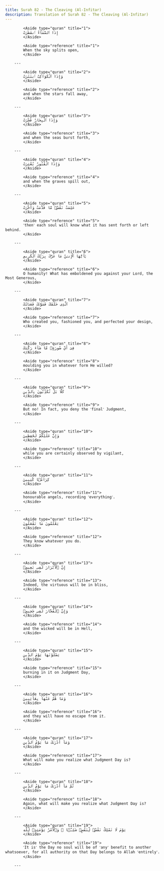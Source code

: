 ```yaml
---
title: Surah 82 - The Cleaving (Al-Infitar)
description: Translation of Surah 82 - The Cleaving (Al-Infitar)
---
```





            <Aside type="quran" title="1">
            إِذَا ٱلسَّمَآءُ ٱنفَطَرَتْ
            </Aside>

            <Aside type="reference" title="1">
            When the sky splits open,
            </Aside>

        ---
        
            <Aside type="quran" title="2">
            وَإِذَا ٱلْكَوَاكِبُ ٱنتَثَرَتْ
            </Aside>

            <Aside type="reference" title="2">
            and when the stars fall away,
            </Aside>

        ---
        
            <Aside type="quran" title="3">
            وَإِذَا ٱلْبِحَارُ فُجِّرَتْ
            </Aside>

            <Aside type="reference" title="3">
            and when the seas burst forth,
            </Aside>

        ---
        
            <Aside type="quran" title="4">
            وَإِذَا ٱلْقُبُورُ بُعْثِرَتْ
            </Aside>

            <Aside type="reference" title="4">
            and when the graves spill out,
            </Aside>

        ---
        
            <Aside type="quran" title="5">
            عَلِمَتْ نَفْسٌۭ مَّا قَدَّمَتْ وَأَخَّرَتْ
            </Aside>

            <Aside type="reference" title="5">
            ˹then˺ each soul will know what it has sent forth or left behind.
            </Aside>

        ---
        
            <Aside type="quran" title="6">
            يَٰٓأَيُّهَا ٱلْإِنسَٰنُ مَا غَرَّكَ بِرَبِّكَ ٱلْكَرِيمِ
            </Aside>

            <Aside type="reference" title="6">
            O humanity! What has emboldened you against your Lord, the Most Generous,
            </Aside>

        ---
        
            <Aside type="quran" title="7">
            ٱلَّذِى خَلَقَكَ فَسَوَّىٰكَ فَعَدَلَكَ
            </Aside>

            <Aside type="reference" title="7">
            Who created you, fashioned you, and perfected your design,
            </Aside>

        ---
        
            <Aside type="quran" title="8">
            فِىٓ أَىِّ صُورَةٍۢ مَّا شَآءَ رَكَّبَكَ
            </Aside>

            <Aside type="reference" title="8">
            moulding you in whatever form He willed?
            </Aside>

        ---
        
            <Aside type="quran" title="9">
            كَلَّا بَلْ تُكَذِّبُونَ بِٱلدِّينِ
            </Aside>

            <Aside type="reference" title="9">
            But no! In fact, you deny the ˹final˺ Judgment,
            </Aside>

        ---
        
            <Aside type="quran" title="10">
            وَإِنَّ عَلَيْكُمْ لَحَٰفِظِينَ
            </Aside>

            <Aside type="reference" title="10">
            while you are certainly observed by vigilant,
            </Aside>

        ---
        
            <Aside type="quran" title="11">
            كِرَامًۭا كَٰتِبِينَ
            </Aside>

            <Aside type="reference" title="11">
            honourable angels, recording ˹everything˺.
            </Aside>

        ---
        
            <Aside type="quran" title="12">
            يَعْلَمُونَ مَا تَفْعَلُونَ
            </Aside>

            <Aside type="reference" title="12">
            They know whatever you do.
            </Aside>

        ---
        
            <Aside type="quran" title="13">
            إِنَّ ٱلْأَبْرَارَ لَفِى نَعِيمٍۢ
            </Aside>

            <Aside type="reference" title="13">
            Indeed, the virtuous will be in bliss,
            </Aside>

        ---
        
            <Aside type="quran" title="14">
            وَإِنَّ ٱلْفُجَّارَ لَفِى جَحِيمٍۢ
            </Aside>

            <Aside type="reference" title="14">
            and the wicked will be in Hell,
            </Aside>

        ---
        
            <Aside type="quran" title="15">
            يَصْلَوْنَهَا يَوْمَ ٱلدِّينِ
            </Aside>

            <Aside type="reference" title="15">
            burning in it on Judgment Day,
            </Aside>

        ---
        
            <Aside type="quran" title="16">
            وَمَا هُمْ عَنْهَا بِغَآئِبِينَ
            </Aside>

            <Aside type="reference" title="16">
            and they will have no escape from it.
            </Aside>

        ---
        
            <Aside type="quran" title="17">
            وَمَآ أَدْرَىٰكَ مَا يَوْمُ ٱلدِّينِ
            </Aside>

            <Aside type="reference" title="17">
            What will make you realize what Judgment Day is?
            </Aside>

        ---
        
            <Aside type="quran" title="18">
            ثُمَّ مَآ أَدْرَىٰكَ مَا يَوْمُ ٱلدِّينِ
            </Aside>

            <Aside type="reference" title="18">
            Again, what will make you realize what Judgment Day is?
            </Aside>

        ---
        
            <Aside type="quran" title="19">
            يَوْمَ لَا تَمْلِكُ نَفْسٌۭ لِّنَفْسٍۢ شَيْـًۭٔا ۖ وَٱلْأَمْرُ يَوْمَئِذٍۢ لِّلَّهِ
            </Aside>

            <Aside type="reference" title="19">
            ˹It is˺ the Day no soul will be of ˹any˺ benefit to another whatsoever, for all authority on that Day belongs to Allah ˹entirely˺.
            </Aside>

        ---
        